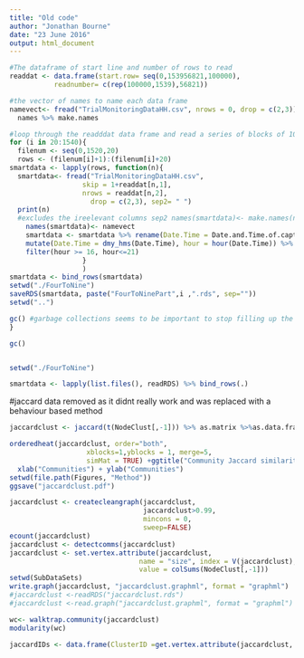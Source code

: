```yaml
---
title: "Old code"
author: "Jonathan Bourne"
date: "23 June 2016"
output: html_document
---
```



```r


#The dataframe of start line and number of rows to read
readdat <- data.frame(start.row= seq(0,153956821,100000), 
           readnumber= c(rep(100000,1539),56821))

#the vector of names to name each data frame
namevect<- fread("TrialMonitoringDataHH.csv", nrows = 0, drop = c(2,3)) %>%
  names %>% make.names 

#loop through the readddat data frame and read a series of blocks of 100k rows remove all the time periods that are not used then save them as a csv, this minimises the amount of data and also makes loading and saving possible
for (i in 20:1540){
  filenum <- seq(0,1520,20)
  rows <- (filenum[i]+1):(filenum[i]+20)
smartdata <- lapply(rows, function(n){
  smartdata<- fread("TrialMonitoringDataHH.csv", 
                  skip = 1+readdat[n,1],
                  nrows = readdat[n,2],
                    drop = c(2,3), sep2= " ")
  print(n)
  #excludes the ireelevant columns sep2 names(smartdata)<- make.names(names(smartdata))
    names(smartdata)<- namevect
    smartdata <- smartdata %>% rename(Date.Time = Date.and.Time.of.capture) %>%
    mutate(Date.Time = dmy_hms(Date.Time), hour = hour(Date.Time)) %>%
    filter(hour >= 16, hour<=21)
                  }
                  )
smartdata <- bind_rows(smartdata)
setwd("./FourToNine")
saveRDS(smartdata, paste("FourToNinePart",i ,".rds", sep=""))
setwd("..")

gc() #garbage collections seems to be important to stop filling up the memory with silt.
}

gc()


setwd("./FourToNine")

smartdata <- lapply(list.files(), readRDS) %>% bind_rows(.)

```

#jaccard data removed as it didnt really work and was replaced with a behaviour based method
```r

jaccardclust <- jaccard(t(NodeClust[,-1])) %>% as.matrix %>%as.data.frame

orderedheat(jaccardclust, order="both", 
                   xblocks=1,yblocks = 1, merge=5,
                   simMat = TRUE) +ggtitle("Community Jaccard similarity") + 
  xlab("Communities") + ylab("Communities")
setwd(file.path(Figures, "Method"))
ggsave("jaccardclust.pdf")

jaccardclust <- createcleangraph(jaccardclust,
                                 jaccardclust>0.99, 
                                 mincons = 0,
                                 sweep=FALSE)
ecount(jaccardclust)
jaccardclust <- detectcomms(jaccardclust)
jaccardclust <- set.vertex.attribute(jaccardclust, 
                                name = "size", index = V(jaccardclust), 
                                value = colSums(NodeClust[,-1]))
setwd(SubDataSets)
write.graph(jaccardclust, "jaccardclust.graphml", format = "graphml")
#jaccardclust <-readRDS("jaccardclust.rds")
#jaccardclust <-read.graph("jaccardclust.graphml", format = "graphml")

wc<- walktrap.community(jaccardclust)
modularity(wc)

jaccardIDs <- data.frame(ClusterID =get.vertex.attribute(jaccardclust, "ClusterID") ) %>% group_by(ClusterID) %>% summarise(counts = n())

```


